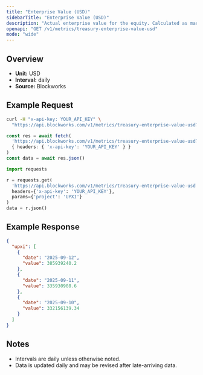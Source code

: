 ```yaml
---
title: "Enterprise Value (USD)"
sidebarTitle: "Enterprise Value (USD)"
description: "Actual enterprise value for the equity. Calculated as market cap - liabilities + assets"
openapi: "GET /v1/metrics/treasury-enterprise-value-usd"
mode: "wide"
---
```


## Overview

- **Unit:** USD
- **Interval:** daily
- **Source:** Blockworks

## Example Request

<CodeGroup>

```bash cURL
curl -H "x-api-key: YOUR_API_KEY" \
  "https://api.blockworks.com/v1/metrics/treasury-enterprise-value-usd?project=UPXI"
```

```typescript TypeScript
const res = await fetch(
  'https://api.blockworks.com/v1/metrics/treasury-enterprise-value-usd?project=UPXI',
  { headers: { 'x-api-key': 'YOUR_API_KEY' } }
)
const data = await res.json()
```

```python Python
import requests

r = requests.get(
  'https://api.blockworks.com/v1/metrics/treasury-enterprise-value-usd',
  headers={'x-api-key': 'YOUR_API_KEY'},
  params={'project': 'UPXI'}
)
data = r.json()
```

</CodeGroup>

## Example Response

```json
{
  "upxi": [
    {
      "date": "2025-09-12",
      "value": 385939240.2
    },
    {
      "date": "2025-09-11",
      "value": 335930908.6
    },
    {
      "date": "2025-09-10",
      "value": 332156139.34
    }
  ]
}
```

## Notes
- Intervals are daily unless otherwise noted.
- Data is updated daily and may be revised after late-arriving data.